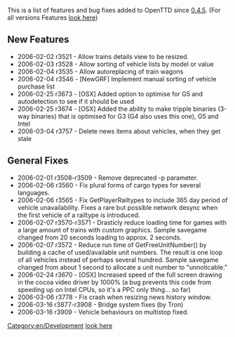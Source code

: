 This is a list of features and bug fixes added to OpenTTD since [[en/Archive/OpenTTD/OpenTTD 0.4.5|0.4.5]]. (For all versions Features [[:Category:en/Archive/New Features|look here]])

==New Features==

* 2006-02-02 r3521 - Allow trains details view to be resized.
* 2006-02-03 r3528 - Allow sorting of vehicle lists by model or value
* 2006-02-04 r3535 - Allow autoreplacing of train wagons
* 2006-02-04 r3546 - [NewGRF] Implement manual sorting of vehicle purchase list
* 2006-02-25 r3673 - [OSX] Added option to optimise for G5 and autodetection to see if it should be used
* 2006-02-25 r3674 - [OSX] Added the ability to make tripple binaries (3-way binaries) that is optimised for G3 (G4 also uses this one), G5 and Intel
* 2006-03-04 r3757       - Delete news items about vehicles, when they get stale

==General Fixes==

* 2006-02-01 r3508-r3509 - Remove deprecated -p parameter.
* 2006-02-06 r3560       - Fix plural forms of cargo types for several languages.
* 2006-02-06 r3565       - Fix GetPlayerRailtypes to include 365 day period of vehicle unavailability. Fixes a rare but possible network desync when the first vehicle of a railtype is introduced.
* 2006-02-07 r3570-r3571 - Drasticly reduce loading time for games with a large amount of trains with custom graphics. Sample savegame changed from 20 seconds loading to approx. 2 seconds.
* 2006-02-07 r3572       - Reduce run time of GetFreeUnitNumber() by building a cache of used/available unit numbers. The result is one loop of all vehicles instead of perhaps several hundred. Sample savegame changed from about 1 second to allocate a unit number to "unnoticable."
* 2006-02-24 r3670       - [OSX] Increased speed of the full screen drawing in the cocoa video driver by 1000% (a bug prevents this code from speeding up on Intel CPUs, so it's a PPC only thing... so far)
* 2006-03-06 r3778       - Fix crash when resizing news history window.
* 2006-03-16 r3877-r3908 - Bridge system fixes (by Tron)
* 2006-03-16 r3909       - Vehicle behaviours on multistop fixed.

[[Category:en/Development]][[Category:en/Archive/New Features|look here]]